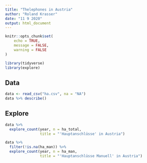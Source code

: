 ```yaml
---
title: "Thelephones in Austria"
author: "Roland Krasser"
date: "11 9 2020"
output: html_document
---
```


```r
knitr::opts_chunk$set(
	echo = TRUE,
	message = FALSE,
	warning = FALSE
)
```

```r
library(tidyverse)
library(explore)
```

## Data

```r
data <- read_csv("ha.csv", na = "NA")
data %>% describe()
```

## Explore

```r
data %>% 
  explore_count(year, n = ha_total,
                title = "'Hauptanschlüsse' in Austria")
```

```r
data %>% 
  filter(!is.na(ha_man)) %>% 
  explore_count(year, n = ha_man,
                title = "'Hauptanschlüsse Manuell' in Austria")
```

